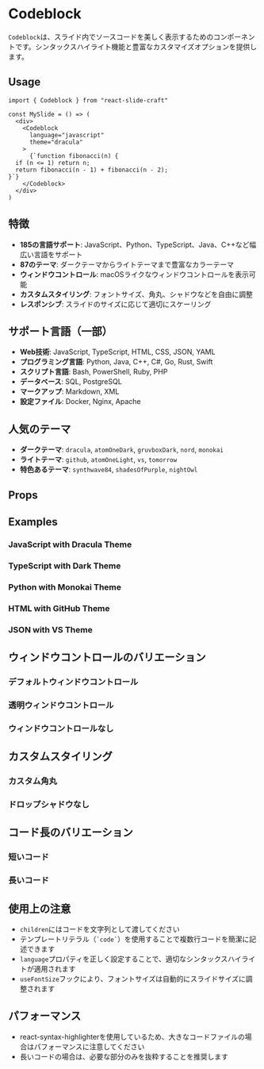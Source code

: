 

<Meta of={Codeblock} />

# Codeblock
`Codeblock`は、スライド内でソースコードを美しく表示するためのコンポーネントです。シンタックスハイライト機能と豊富なカスタマイズオプションを提供します。

## Usage
```tsx
import { Codeblock } from "react-slide-craft"

const MySlide = () => (
  <div>
    <Codeblock
      language="javascript"
      theme="dracula"
    >
      {`function fibonacci(n) {
  if (n <= 1) return n;
  return fibonacci(n - 1) + fibonacci(n - 2);
}`}
    </Codeblock>
  </div>
)
```

## 特徴
- **185の言語サポート**: JavaScript、Python、TypeScript、Java、C++など幅広い言語をサポート
- **87のテーマ**: ダークテーマからライトテーマまで豊富なカラーテーマ
- **ウィンドウコントロール**: macOSライクなウィンドウコントロールを表示可能
- **カスタムスタイリング**: フォントサイズ、角丸、シャドウなどを自由に調整
- **レスポンシブ**: スライドのサイズに応じて適切にスケーリング

## サポート言語（一部）
- **Web技術**: JavaScript, TypeScript, HTML, CSS, JSON, YAML
- **プログラミング言語**: Python, Java, C++, C#, Go, Rust, Swift
- **スクリプト言語**: Bash, PowerShell, Ruby, PHP
- **データベース**: SQL, PostgreSQL
- **マークアップ**: Markdown, XML
- **設定ファイル**: Docker, Nginx, Apache

## 人気のテーマ
- **ダークテーマ**: `dracula`, `atomOneDark`, `gruvboxDark`, `nord`, `monokai`
- **ライトテーマ**: `github`, `atomOneLight`, `vs`, `tomorrow`
- **特色あるテーマ**: `synthwave84`, `shadesOfPurple`, `nightOwl`

## Props
<Canvas>
<Story of={Codeblock.Default} />
</Canvas>
<Controls />

## Examples

### JavaScript with Dracula Theme
<Canvas>
<Story of={Codeblock.JavaScript} />
</Canvas>

### TypeScript with Dark Theme
<Canvas>
<Story of={Codeblock.TypeScript} />
</Canvas>

### Python with Monokai Theme
<Canvas>
<Story of={Codeblock.Python} />
</Canvas>

### HTML with GitHub Theme
<Canvas>
<Story of={Codeblock.HTML} />
</Canvas>

### JSON with VS Theme
<Canvas>
<Story of={Codeblock.JSON} />
</Canvas>

## ウィンドウコントロールのバリエーション

### デフォルトウィンドウコントロール
<Canvas>
<Story of={Codeblock.Default} />
</Canvas>

### 透明ウィンドウコントロール
<Canvas>
<Story of={Codeblock.TransparencyWindowControls} />
</Canvas>

### ウィンドウコントロールなし
<Canvas>
<Story of={Codeblock.NoWindowControls} />
</Canvas>

## カスタムスタイリング

### カスタム角丸
<Canvas>
<Story of={Codeblock.CustomCornerRadius} />
</Canvas>

### ドロップシャドウなし
<Canvas>
<Story of={Codeblock.NoDropShadow} />
</Canvas>

## コード長のバリエーション

### 短いコード
<Canvas>
<Story of={Codeblock.ShortCode} />
</Canvas>

### 長いコード
<Canvas>
<Story of={Codeblock.LongCode} />
</Canvas>

## 使用上の注意
- `children`にはコードを文字列として渡してください
- テンプレートリテラル（`` `code` ``）を使用することで複数行コードを簡潔に記述できます
- `language`プロパティを正しく設定することで、適切なシンタックスハイライトが適用されます
- `useFontSize`フックにより、フォントサイズは自動的にスライドサイズに調整されます

## パフォーマンス
- react-syntax-highlighterを使用しているため、大きなコードファイルの場合はパフォーマンスに注意してください
- 長いコードの場合は、必要な部分のみを抜粋することを推奨します